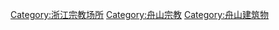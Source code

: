 [[Category:浙江宗教场所|Category:浙江宗教场所]]
[[Category:舟山宗教|Category:舟山宗教]]
[[Category:舟山建筑物|Category:舟山建筑物]]